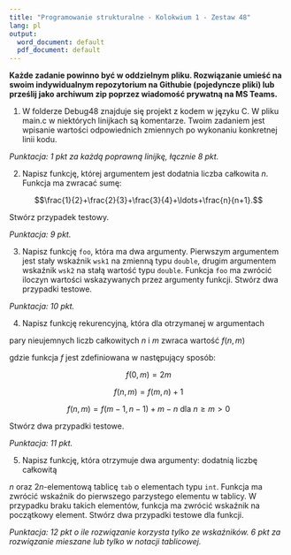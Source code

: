 ---
title: "Programowanie strukturalne - Kolokwium 1 - Zestaw 48"
lang: pl
output:
  word_document: default
  pdf_document: default
---

**Każde zadanie powinno być w oddzielnym pliku. Rozwiązanie umieść 
na swoim indywidualnym repozytorium na Githubie (pojedyncze pliki) lub prześlij jako archiwum zip
poprzez wiadomość prywatną na MS Teams.** 

1. W folderze Debug48 znajduje się projekt z kodem w języku C.
W pliku main.c w niektórych linijkach są komentarze. 
Twoim zadaniem jest wpisanie wartości odpowiednich zmiennych po wykonaniu konkretnej linii kodu.

*Punktacja: 1 pkt za każdą poprawną linijkę, łącznie 8 pkt.*

2. Napisz funkcję, której argumentem jest dodatnia liczba całkowita $n$. Funkcja ma zwracać sumę:

$$\frac{1}{2}+\frac{2}{3}+\frac{3}{4}+\ldots+\frac{n}{n+1}.$$

Stwórz przypadek testowy.

*Punktacja: 9 pkt.*

3. Napisz funkcję `foo`, która ma dwa argumenty. Pierwszym argumentem jest stały wskaźnik `wsk1` na zmienną typu `double`, drugim argumentem wskaźnik `wsk2` na stałą wartość typu `double`. Funkcja `foo` ma zwrócić iloczyn wartości wskazywanych przez argumenty funkcji. Stwórz dwa przypadki testowe.

*Punktacja: 10 pkt.*

4. Napisz funkcję rekurencyjną, która dla otrzymanej w argumentach
pary nieujemnych liczb całkowitych $n$ i $m$ zwraca wartość $f(n,m)$
gdzie funkcja $f$ jest zdefiniowana w następujący sposób:

$$f(0,m)=2m$$
$$f(n,m)=f(m,n)+1$$
$$f(n,m)=f(m-1,n-1)+m-n \text{ dla } n\geqslant m >0$$
Stwórz dwa przypadki testowe.

*Punktacja: 11 pkt.*

5. Napisz funkcję, która otrzymuje dwa argumenty: dodatnią liczbę całkowitą
$n$ oraz $2n$-elementową tablicę `tab` o elementach typu `int`. Funkcja ma zwrócić wskaźnik do pierwszego parzystego elementu w tablicy. W przypadku braku takich elementów, funkcja ma zwrócić wskaźnik na początkowy element. Stwórz dwa przypadki testowe dla funkcji.

*Punktacja: 12 pkt o ile rozwiązanie korzysta tylko ze wskaźników. 6 pkt za rozwiązanie mieszane lub tylko w notacji tablicowej.*
